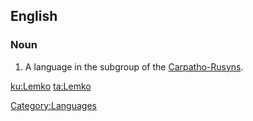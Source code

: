 ==English==

===Noun===
{{en-proper noun}}

# A language in the subgroup of the [[Carpatho-Rusyn]]s.

[[Category:Languages]]

[[ku:Lemko]]
[[ta:Lemko]]